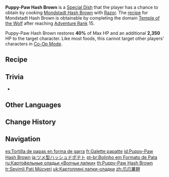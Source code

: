 {{Food Infobox
|id              = 108048
|description     = Carefully shaped to resemble a wolf's paw. You can really feel the effort he has put into trying human cooking.
|type            = Recovery Dishes
|effectType      = Healing
|effect          = Restores '''40'''% of Max HP and an additional '''2,350''' HP to the selected character.
|eff_att1        = HP Restore
|eff_att2        = HP Restore Percent
|eff_att3        = HP Restore Fixed
|quality         = 3
|character       = Razor
|base            = Mondstadt Hash Brown
}}
'''Puppy-Paw Hash Brown''' is a [[Special Dish]] that the player has a chance to obtain by cooking [[Mondstadt Hash Brown]] with [[Razor]]. The [[recipe]] for Mondstadt Hash Brown is obtainable by completing the domain [[Temple of the Wolf]] after reaching [[Adventure Rank]] 15.

Puppy-Paw Hash Brown restores '''40%''' of Max HP and an additional '''2,350''' HP to the target character. Like most foods, this cannot target other players' characters in [[Co-Op Mode]].

==Recipe==
{{Recipe
|type = Cooking
|character = Razor
|Pinecone = 2
|Potato = 1
|Jam = 1
|sort = Pinecone;Potato;Jam
}}

==Trivia==
* {{Mail Attachments by Category List}}

==Other Languages==
{{Other Languages
|en      = Puppy-Paw Hash Brown
|zhs     = 爪爪土豆饼
|zhs_rm  = Zhǎo-zhǎo Tǔdòu Bǐng
|zht     = 爪爪薯餅
|zht_rm  = Zhǎo-zhǎo Shǔbǐng
|zh_tl   = Paw-paw Hash Brown
|ja      = ツメ型ハッシュドポテト
|ja_rm   = Tsume-gata Hasshudo Poteto
|ja_tl   = Claw-Shaped Hash Brown
|ko      = 와구와구 감자전
|ko_tl   = Nom-Nom {{w|Gamja-jeon}}
|es      = Tortilla de papas en forma de garra
|es_tl   = Claw-Shaped Potato Tortilla
|fr      = Galette papatte
|fr_tl   = Paw Pancake
|fr_note = {{fr|Papatte}} is the dimunitive form of {{fr|patte|tl=paw.}}
|ru      = Картофельные оладьи «Волчьи лапки»
|ru_tl   = "Wolf Paws" Potato Pancakes
|th      = Puppy-Paw Hash Brown
|vi      = Bánh Khoai Tây
|vi_tl   = Potato Pie
|de      = Kratztoffelpuffer
|de_tl   = Scratch Hash Brown
|de_note = {{w|Portmanteau}} of {{de|Kratzer|tl=Scratch}} and {{de|Kartoffelpuffer|tl=Hash Brown.}}
|id      = Puppy-Paw Hash Brown
|pt      = Bolinho em Formato de Pata
|pt_tl   = 
|tr      = Sevimli Pati Mücveri
|tr_tl   = Lovely Paw Hash Brown
|it      = Frittelle di patate a forma di zampa
|it_tl   = Paw-Shaped Potato Fritters
}}

==Change History==
{{Change History|1.0}}

==Navigation==
{{Food Navbox|type=Special Dishes}}

[[es:Tortilla de papas en forma de garra]]
[[fr:Galette papatte]]
[[id:Puppy-Paw Hash Brown]]
[[ja:ツメ型ハッシュドポテト]]
[[pt-br:Bolinho em Formato de Pata]]
[[ru:Картофельные оладьи «Волчьи лапки»]]
[[th:Puppy-Paw Hash Brown]]
[[tr:Sevimli Pati Mücveri]]
[[uk:Картопляні лапки-оладки]]
[[zh:爪爪薯餅]]